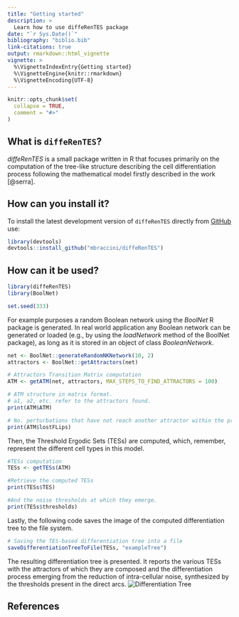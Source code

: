 ```yaml
---
title: "Getting started"
description: >
  Learn how to use diffeRenTES package
date: "`r Sys.Date()`"
bibliography: "biblio.bib"
link-citations: true
output: rmarkdown::html_vignette
vignette: >
  %\VignetteIndexEntry{Getting started}
  %\VignetteEngine{knitr::rmarkdown}
  %\VignetteEncoding{UTF-8}
---
```

```r
knitr::opts_chunk$set(
  collapse = TRUE,
  comment = "#>"
)
```

## What is `diffeRenTES`?

*diffeRenTES* is a small package written in R that focuses primarily on the computation of the tree-like structure describing the cell differentiation process following the mathematical model firstly described in the work [@serra].


## How can you install it?

To install the latest development version of `diffeRenTES` directly from [GitHub](https://github.com/mbraccini/diffeRenTES) use: 

```r
library(devtools)
devtools::install_github("mbraccini/diffeRenTES")
```

## How can it be used?

```r
library(diffeRenTES)
library(BoolNet)
```

```r
set.seed(333)
```

For example purposes a random Boolean network using the *BoolNet* R package is generated.
In real world application any Boolean network can be generated or loaded (e.g., by using the *loadNetwork* method of the BoolNet package), as long as it is stored in an object of class *BooleanNetwork*.

```r
net <- BoolNet::generateRandomNKNetwork(10, 2)
attractors <- BoolNet::getAttractors(net) 

# Attractors Transition Matrix computation
ATM <- getATM(net, attractors, MAX_STEPS_TO_FIND_ATTRACTORS = 100) 

# ATM structure in matrix format.
# a1, a2, etc. refer to the attractors found.
print(ATM$ATM)

# No. perturbations that have not reach another attractor within the provided MAX_STEPS_TO_FIND_ATTRACTORS
print(ATM$lostFLips)
```

Then, the Threshold Ergodic Sets (TESs) are computed, which, remember, represent the different cell types in this model.

```r
#TESs computation
TESs <- getTESs(ATM) 

#Retrieve the computed TESs
print(TESs$TES)

#And the noise thresholds at which they emerge.
print(TESs$thresholds)
```

Lastly, the following code saves the image of the computed differentiation tree to the file system.

```r
# Saving the TES-based differentiation tree into a file
saveDifferentiationTreeToFile(TESs, "exampleTree") 
```

The resulting differentiation tree is presented. It reports the various TESs with the attractors of which they are composed and the differentiation process emerging from the reduction of intra-cellular noise, synthesized by the thresholds present in the direct arcs.
![Differentiation Tree](../man/figures/exampleTree.svg)

## References



